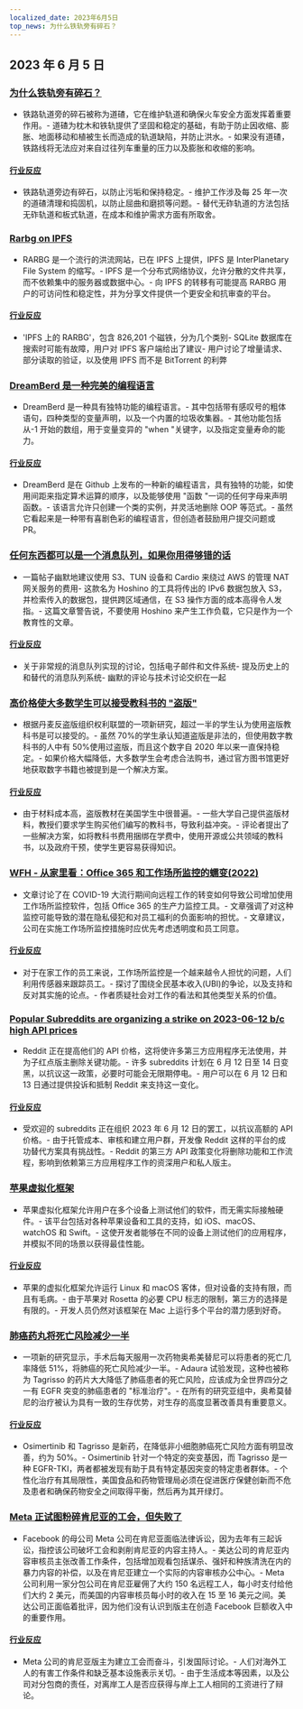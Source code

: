 ```yaml
---
localized_date: 2023年6月5日
top_news: 为什么铁轨旁有碎石？
---
```




<CallToAction />

<Steps>

## 2023 年 6 月 5 日

### [为什么铁轨旁有碎石？](https://www.alpharail.co.nz/why-do-railway-tracks-have-crushed-stones-alongside-them/)

- 铁路轨道旁的碎石被称为道碴，它在维护轨道和确保火车安全方面发挥着重要作用。- 道碴为枕木和铁轨提供了坚固和稳定的基础，有助于防止因收缩、膨胀、地面移动和植被生长而造成的轨道缺陷，并防止洪水。- 如果没有道碴，铁路线将无法应对来自过往列车重量的压力以及膨胀和收缩的影响。

#### [行业反应](http://news.ycombinator.com/item?id=36183788)

- 铁路轨道旁边有碎石，以防止污垢和保持稳定。- 维护工作涉及每 25 年一次的道碴清理和捣固机，以防止屈曲和磨损等问题。- 替代无砟轨道的方法包括无砟轨道和板式轨道，在成本和维护需求方面有所取舍。

### [Rarbg on IPFS](https://ipfs.io/ipfs/QmbpRxBZ5HDZDVRoeAU8xFYnoP4r5eGCxdkmfFW3JbA6mq/)

- RARBG 是一个流行的洪流网站，已在 IPFS 上提供，IPFS 是 InterPlanetary File System 的缩写。- IPFS 是一个分布式网络协议，允许分散的文件共享，而不依赖集中的服务器或数据中心。- 向 IPFS 的转移有可能提高 RARBG 用户的可访问性和稳定性，并为分享文件提供一个更安全和抗审查的平台。

#### [行业反应](http://news.ycombinator.com/item?id=36186185)

- 'IPFS 上的 RARBG'，包含 826,201 个磁铁，分为几个类别- SQLite 数据库在搜索时可能有故障，用户对 IPFS 客户端给出了建议- 用户讨论了增量请求、部分读取的验证，以及使用 IPFS 而不是 BitTorrent 的利弊

### [DreamBerd 是一种完美的编程语言](https://github.com/TodePond/DreamBerd)

- DreamBerd 是一种具有独特功能的编程语言。- 其中包括带有感叹号的粗体语句，四种类型的变量声明，以及一个内置的垃圾收集器。- 其他功能包括从-1 开始的数组，用于变量变异的 "when "关键字，以及指定变量寿命的能力。

#### [行业反应](http://news.ycombinator.com/item?id=36183683)

- DreamBerd 是在 Github 上发布的一种新的编程语言，具有独特的功能，如使用间距来指定算术运算的顺序，以及能够使用 "函数 "一词的任何字母来声明函数。- 该语言允许只创建一个类的实例，并灵活地删除 OOP 等范式。- 虽然它看起来是一种带有喜剧色彩的编程语言，但创造者鼓励用户提交问题或 PR。

### [任何东西都可以是一个消息队列，如果你用得够错的话](https://xeiaso.net/blog/anything-message-queue)

- 一篇帖子幽默地建议使用 S3、TUN 设备和 Cardio 来绕过 AWS 的管理 NAT 网关服务的费用- 这款名为 Hoshino 的工具将传出的 IPv6 数据包放入 S3，并检索传入的数据包，提供跨区域通信，在 S3 操作方面的成本高得令人发指。- 这篇文章警告说，不要使用 Hoshino 来产生工作负载，它只是作为一个教育性的文章。

#### [行业反应](http://news.ycombinator.com/item?id=36186176)

- 关于非常规的消息队列实现的讨论，包括电子邮件和文件系统- 提及历史上的和替代的消息队列系统- 幽默的评论与技术讨论交织在一起

### [高价格使大多数学生可以接受教科书的 "盗版"](https://torrentfreak.com/high-prices-make-textbook-piracy-acceptable-to-most-students-230604/)

- 根据丹麦反盗版组织权利联盟的一项新研究，超过一半的学生认为使用盗版教科书是可以接受的。- 虽然 70%的学生承认知道盗版是非法的，但使用数字教科书的人中有 50%使用过盗版，而且这个数字自 2020 年以来一直保持稳定。- 如果价格大幅降低，大多数学生会考虑合法购书，通过官方图书馆更好地获取数字书籍也被提到是一个解决方案。

#### [行业反应](http://news.ycombinator.com/item?id=36186080)

- 由于材料成本高，盗版教材在美国学生中很普遍。- 一些大学自己提供盗版材料，教授们要求学生购买他们编写的教科书，导致利益冲突。- 评论者提出了一些解决方案，如将教科书费用捆绑在学费中，使用开源或公共领域的教科书，以及政府干预，使学生更容易获得知识。

### [WFH - 从家里看：Office 365 和工作场所监控的蠕变(2022)](https://privacyinternational.org/long-read/4909/wfh-watched-home-office-365-and-workplace-surveillance-creep)

- 文章讨论了在 COVID-19 大流行期间向远程工作的转变如何导致公司增加使用工作场所监控软件，包括 Office 365 的生产力监控工具。- 文章强调了对这种监控可能导致的潜在隐私侵犯和对员工福利的负面影响的担忧。- 文章建议，公司在实施工作场所监控措施时应优先考虑透明度和员工同意。

#### [行业反应](http://news.ycombinator.com/item?id=36187550)

- 对于在家工作的员工来说，工作场所监控是一个越来越令人担忧的问题，人们利用传感器来跟踪员工。- 探讨了围绕全民基本收入(UBI)的争论，以及支持和反对其实施的论点。- 作者质疑社会对工作的看法和其他类型关系的价值。

### [Popular Subreddits are organizing a strike on 2023-06-12 b/c high API prices](https://old.reddit.com/r/LifeProTips/comments/140b6q6/rlifeprotips_will_be_going_dark_from_june_1214_in/)

- Reddit 正在提高他们的 API 价格，这将使许多第三方应用程序无法使用，并为子红点版主删除关键功能。- 许多 subreddits 计划在 6 月 12 日至 14 日变黑，以抗议这一政策，必要时可能会无限期停电。- 用户可以在 6 月 12 日和 13 日通过提供投诉和抵制 Reddit 来支持这一变化。

#### [行业反应](http://news.ycombinator.com/item?id=36187705)

- 受欢迎的 subreddits 正在组织 2023 年 6 月 12 日的罢工，以抗议高额的 API 价格。- 由于托管成本、审核和建立用户群，开发像 Reddit 这样的平台的成功替代方案具有挑战性。- Reddit 的第三方 API 政策变化将删除功能和工作流程，影响到依赖第三方应用程序工作的资深用户和私人版主。

### [苹果虚拟化框架](https://developer.apple.com/documentation/virtualization)

- 苹果虚拟化框架允许用户在多个设备上测试他们的软件，而无需实际接触硬件。- 该平台包括对各种苹果设备和工具的支持，如 iOS、macOS、watchOS 和 Swift。- 这使开发者能够在不同的设备上测试他们的应用程序，并模拟不同的场景以获得最佳性能。

#### [行业反应](http://news.ycombinator.com/item?id=36184400)

- 苹果的虚拟化框架允许运行 Linux 和 macOS 客体，但对设备的支持有限，而且有毛病。- 由于苹果对 Rosetta 的必要 CPU 标志的限制，第三方的选择是有限的。- 开发人员仍然对该框架在 Mac 上运行多个平台的潜力感到好奇。

### [肺癌药丸将死亡风险减少一半](https://www.theguardian.com/science/2023/jun/04/lung-cancer-pill-cuts-risk-of-death-by-half-says-thrilling-study)

- 一项新的研究显示，手术后每天服用一次药物奥希美替尼可以将患者的死亡几率降低 51%，将肺癌的死亡风险减少一半。- Adaura 试验发现，这种也被称为 Tagrisso 的药片大大降低了肺癌患者的死亡风险，应该成为全世界四分之一有 EGFR 突变的肺癌患者的 "标准治疗"。- 在所有的研究亚组中，奥希莫替尼的治疗被认为具有一致的生存优势，对生存的高度显著改善具有重要意义。

#### [行业反应](http://news.ycombinator.com/item?id=36185173)

- Osimertinib 和 Tagrisso 是新药，在降低非小细胞肺癌死亡风险方面有明显改善，约为 50%。- Osimertinib 针对一个特定的突变基因，而 Tagrisso 是一种 EGFR-TKI，两者都被发现有助于具有特定基因突变的特定患者群体。- 个性化治疗有其局限性，美国食品和药物管理局必须在促进医疗保健创新而不危及患者和确保药物安全之间取得平衡，然后再为其开绿灯。

### [Meta 正试图粉碎肯尼亚的工会，但失败了](https://jacobin.com/2023/06/meta-is-trying-and-failing-to-crush-unions-in-kenya)

- Facebook 的母公司 Meta 公司在肯尼亚面临法律诉讼，因为去年有三起诉讼，指控该公司破坏工会和剥削肯尼亚的内容主持人。- 美达公司的肯尼亚内容审核员主张改善工作条件，包括增加观看包括谋杀、强奸和种族清洗在内的暴力内容的补偿，以及在肯尼亚建立一个实际的内容审核办公中心。- Meta 公司利用一家分包公司在肯尼亚雇佣了大约 150 名远程工人，每小时支付给他们大约 2 美元，而美国的内容审核员每小时的收入在 15 至 16 美元之间。美达公司正面临着批评，因为他们没有认识到版主在创造 Facebook 巨额收入中的重要作用。

#### [行业反应](http://news.ycombinator.com/item?id=36185394)

- Meta 公司的肯尼亚版主为建立工会而奋斗，引发国际讨论。- 人们对海外工人的有害工作条件和缺乏基本设施表示关切。- 由于生活成本等因素，以及公司对分包商的责任，对离岸工人是否应获得与岸上工人相同的工资进行了辩论。

</Steps>
